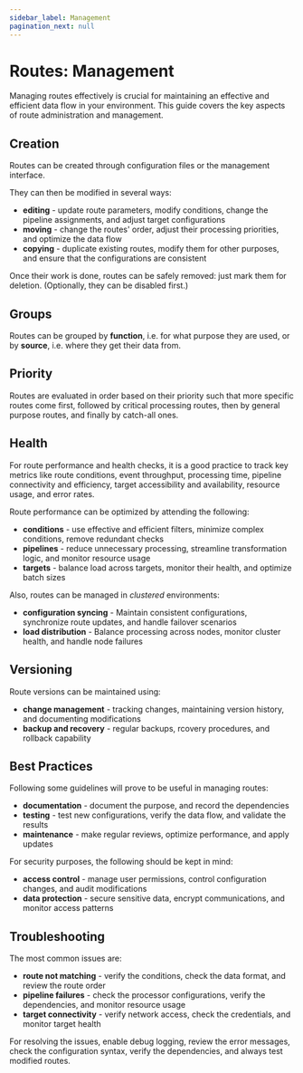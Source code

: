 ```yaml
---
sidebar_label: Management
pagination_next: null
---
```


# Routes: Management

Managing routes effectively is crucial for maintaining an effective and efficient data flow in your environment. This guide covers the key aspects of route administration and management.

## Creation

Routes can be created through configuration files or the management interface.

They can then be modified in several ways:

* **editing** - update route parameters, modify conditions, change the pipeline assignments, and adjust target configurations
* **moving** - change the routes' order, adjust their processing priorities, and optimize the data flow
* **copying** - duplicate existing routes, modify them for other purposes, and ensure that the configurations are consistent

Once their work is done, routes can be safely removed: just mark them for deletion. (Optionally, they can be disabled first.)

## Groups

Routes can be grouped by **function**, i.e. for what purpose they are used, or by **source**, i.e. where they get their data from.

## Priority

Routes are evaluated in order based on their priority such that more specific routes come first, followed by critical processing routes, then by general purpose routes, and finally by catch-all ones.

## Health

For route performance and health checks, it is a good practice to track key metrics like route conditions, event throughput, processing time, pipeline connectivity and efficiency, target accessibility and availability, resource usage, and error rates.

Route performance can be optimized by attending the following:

* **conditions** - use effective and efficient filters, minimize complex conditions, remove redundant checks
* **pipelines** - reduce unnecessary processing, streamline transformation logic, and monitor resource usage
* **targets** - balance load across targets, monitor their health, and optimize batch sizes

Also, routes can be managed in _clustered_ environments:

* **configuration syncing** - Maintain consistent configurations, synchronize route updates, and handle failover scenarios
* **load distribution** - Balance processing across nodes, monitor cluster health, and handle node failures

## Versioning

Route versions can be maintained using:

* **change management** - tracking changes, maintaining version history, and documenting modifications
* **backup and recovery** - regular backups, rcovery procedures, and rollback capability

## Best Practices

Following some guidelines will prove to be useful in managing routes:

* **documentation** - document the purpose, and record the dependencies
* **testing** - test new configurations, verify the data flow, and validate the results
* **maintenance** - make regular reviews, optimize performance, and apply updates

For security purposes, the following should be kept in mind:

* **access control** - manage user permissions, control configuration changes, and audit modifications
* **data protection** - secure sensitive data, encrypt communications, and monitor access patterns

## Troubleshooting

The most common issues are:

* **route not matching** - verify the conditions, check the data format, and review the route order
* **pipeline failures** - check the processor configurations, verify the dependencies, and monitor resource usage
* **target connectivity** - verify network access, check the credentials, and monitor target health

For resolving the issues, enable debug logging, review the error messages, check the configuration syntax, verify the dependencies, and always test modified routes.
